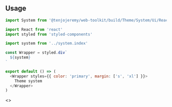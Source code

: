 
<Meta title='Theme|System' />

## Usage

```js
import System from '@tenjojeremy/web-toolkit/build/Theme/System/Ui/React/typography.index'
 ```

```js
import React from 'react'
import styled from 'styled-components'

import system from '../system.index'

const Wrapper = styled.div`
  ${system}
`

export default () => (
  <Wrapper styles={{ color: 'primary', margin: ['s', 'xl'] }}>
    Theme system
  </Wrapper>
)

 ```

<Preview>
<Story name='example'>
   <>
    <Example />
  </>
</Story>
</Preview>